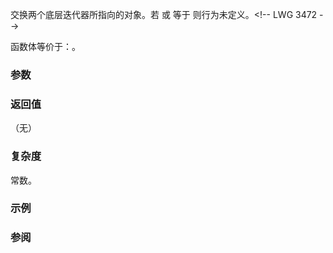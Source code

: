 {{title|iter_swap&lt;small&gt;(std::counted_iterator)&lt;/small&gt;}}
{{cpp/iterator/counted_iterator/navbar}}
{{ddcl|since=c++20|
template&lt; std::indirectly_swappable&lt;I&gt; I2 &gt;
    friend constexpr void
        iter_swap( const counted_iterator&amp; x, const std::counted_iterator&lt;I2&gt;&amp; y )
            noexcept(noexcept(ranges::iter_swap(x.base(), y.base())));
}}

交换两个底层迭代器所指向的对象。若 {{c|x.count()}} 或 {{c|y.count()}} 等于 {{c|0}} 则行为未定义。&lt;!-- LWG 3472 --&gt;

函数体等价于：{{c|ranges::iter_swap(x.base(), y.base());}}。

{{cpp/hidden friend|{{c|std::counted_iterator&lt;I&gt;}}|tmpl=yes}}

===参数===
{{par begin}}
{{par|x, y|要交换所指向元素的迭代器适配器}}
{{par end}}

===返回值===
（无）

===复杂度===
常数。

===示例===
{{example
|code=
#include &lt;iostream&gt;
#include &lt;iterator&gt;
#include &lt;list&gt;
#include &lt;vector&gt;

int main()
{
    std::vector p{1, 2, 3, 4},
                q{5, 6, 7, 8};

    std::counted_iterator&lt;std::vector&lt;int&gt;::iterator&gt; ip{p.begin(), 2};
    std::counted_iterator&lt;std::vector&lt;int&gt;::iterator&gt; iq{q.begin(), 3};

    std::cout &lt;&lt; *ip &lt;&lt; ' ' &lt;&lt; *iq &lt;&lt; '\n';
    iter_swap(ip, iq); // ADL
    std::cout &lt;&lt; *ip &lt;&lt; ' ' &lt;&lt; *iq &lt;&lt; '\n';

    std::list x{0, 1, 3};
    std::counted_iterator&lt;std::list&lt;int&gt;::iterator&gt; ix{x.begin(), 2};
//  iter_swap(ip, ix); // 错误：不可间接交换
}
|output=
1 5
5 1
}}

===参阅===
{{dsc begin}}
{{dsc inc|cpp/algorithm/dsc swap}}
{{dsc inc|cpp/algorithm/dsc swap_ranges}}
{{dsc inc|cpp/algorithm/dsc iter_swap}}
{{dsc inc|cpp/iterator/ranges/dsc iter_swap}}
{{dsc inc|cpp/iterator/adaptor/dsc iter_move|counted_iterator}}
{{dsc end}}

{{langlinks|de|en|es|fr|it|ja|pt|ru}}